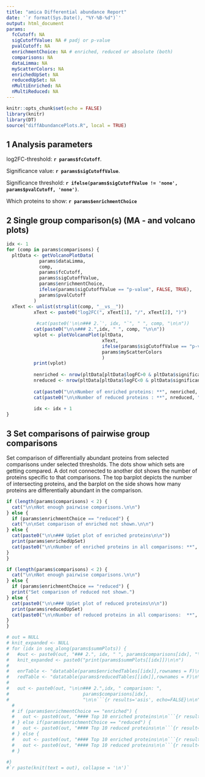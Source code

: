 ```yaml
---
title: "amica Differential abundance Report"
date: '`r format(Sys.Date(), "%Y-%B-%d")`'
output: html_document
params:
  fcCutoff: NA
  sigCutoffValue: NA # padj or p-value
  pvalCutoff: NA
  enrichmentChoice: NA # enriched, reduced or absolute (both)
  comparisons: NA
  dataLimma: NA
  myScatterColors: NA
  enrichedUpSet: NA
  reducedUpSet: NA
  nMultiEnriched: NA
  nMultiReduced: NA
---
```


```r
knitr::opts_chunk$set(echo = FALSE)
library(knitr)
library(DT)
source("diffAbundancePlots.R", local = TRUE)
```

## 1 Analysis parameters 

log2FC-threshold: **`r params$fcCutoff`**.

Significance value: **`r params$sigCutoffValue`**.

Significance threshold: **`r ifelse(params$sigCutoffValue != 'none', params$pvalCutoff, 'none')`**.

Which proteins to show: **`r params$enrichmentChoice`**

## 2 Single group comparison(s) (MA - and volcano plots)


```r
idx <- 1
for (comp in params$comparisons) {
  pltData <- getVolcanoPlotData(
            params$dataLimma,
            comp,
            params$fcCutoff,
            params$sigCutoffValue,
            params$enrichmentChoice,
            ifelse(params$sigCutoffValue == "p-value", FALSE, TRUE),
            params$pvalCutoff
          )
  xText <- unlist(strsplit(comp, "__vs__"))
          xText <- paste0("log2FC(", xText[1], "/", xText[2], ")")
          
           #cat(paste0('\n\n### 2.`', idx, "`", " ", comp, "\n\n"))
          cat(paste0("\n\n### 2.",idx, " ", comp, "\n\n"))
          vplot <- plotVolcanoPlot(pltData,
                                   xText,
                                   ifelse(params$sigCutoffValue == "p-value", FALSE, TRUE),
                                   params$myScatterColors
                                   )
          print(vplot)
          
          nenriched <- nrow(pltData[pltData$logFC>0 & pltData$significant =="yes",])
          nreduced <- nrow(pltData[pltData$logFC<0 & pltData$significant =="yes",])
          
          cat(paste0("\n\nNumber of enriched proteins: **", nenriched, "**\n\n"))
          cat(paste0("\n\nNumber of reduced proteins : **", nreduced, "**\n\n"))
          
          idx <- idx + 1
}
```

## 3 Set comparisons of pairwise group comparisons
Set comparison of differentially abundant proteins from selected comparisons under selected thresholds. The dots show which sets are getting compared. A dot not connected to another dot shows the number of proteins specific to that comparisons. The top barplot depicts the number of intersecting proteins, and the barplot on the side shows how many proteins are differentially abundant in the comparison. 

```r

if (length(params$comparisons) < 2) {
  cat("\n\nNot enough pairwise comparisons.\n\n")
} else {
  if (params$enrichmentChoice == "reduced") {
  cat("\n\nSet comparison of enriched not shown.\n\n")
} else {
  cat(paste0("\n\n### UpSet plot of enriched proteins\n\n"))
  print(params$enrichedUpSet)
  cat(paste0("\n\nNumber of enriched proteins in all comparisons: **", params$nMultiEnriched, "**"))
}
}

```

```r
if (length(params$comparisons) < 2) {
  cat("\n\nNot enough pairwise comparisons.\n\n")
} else {
  if (params$enrichmentChoice == "reduced") {
  print("Set comparison of reduced not shown.")
} else {
  cat(paste0("\n\n### UpSet plot of reduced proteins\n\n"))
  print(params$reducedUpSet)
  cat(paste0("\n\nNumber of reduced proteins in all comparisons:  **", params$nMultiReduced, "**"))
}
}

```

```r
# out = NULL
# knit_expanded <- NULL
# for (idx in seq_along(params$summPlots)) {
#   #out <- paste0(out, "### 2.", idx, " ", params$comparisons[idx], "\n\n" )
#   knit_expanded <- paste0("print(params$summPlots[[idx]])\n\n")
#   
#   enrTable <- "datatable(params$enrichedTables[[idx]],rownames = F)\n\n"
#   redTable <- "datatable(params$reducedTables[[idx]],rownames = F)\n\n"
# 
#   out <- paste0(out, "\n\n### 2.",idx, " comparison: ", 
#                           params$comparisons[idx], 
#                           "\n\n```{r results='asis', echo=FALSE}\n\n", knit_expanded, "```\n\n")
  # 
  # if (params$enrichmentChoice == "enriched") {
  #   out <- paste0(out, "#### Top 10 enriched proteins\n\n```{r result='asis', echo=FALSE}\n\n", enrTable, "\n\n```")
  # } else if(params$enrichmentChoice == "reduced") {
  #   out <- paste0(out, "#### Top 10 reduced proteins\n\n```{r result='asis', echo=FALSE}\n\n", redTable, "\n\n```")
  # } else {
  #   out <- paste0(out, "#### Top 10 enriched proteins\n\n```{r result='asis', echo=FALSE}\n\n", enrTable, "\n\n```")
  #   out <- paste0(out, "#### Top 10 reduced proteins\n\n```{r result='asis', echo=FALSE}\n\n", redTable, "\n\n```")
  # }
  
#}
#`r paste(knit(text = out), collapse = '\n')`
```




